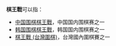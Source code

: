'''棋王戰'''可以指：
* [[中国围棋棋王戰|中国围棋棋王戰]]，中国国内围棋赛之一
* [[韩国围棋棋王戰|韩国围棋棋王戰]]，韩国国内围棋赛之一
* [[棋王戰_(台灣圍棋)|棋王戰 (台灣圍棋)]]，台灣國內圍棋賽之一
{{disambig|Cat=組織機構消歧義}}